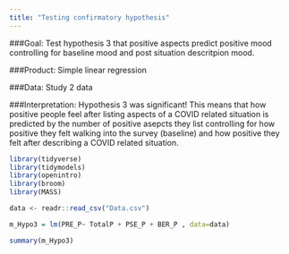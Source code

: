 ```yaml
---
title: "Testing confirmatory hypothesis"
---
```


###Goal: Test hypothesis 3 that positive aspects predict positive mood controlling for baseline mood and post situation descritpion mood.

###Product: Simple linear regression

###Data: Study 2 data

###Interpretation: Hypothesis 3 was significant! This means that how positive people feel after listing aspects of a COVID related situation is predicted by the number of positive asepcts they list controlling for how positive they felt walking into the survey (baseline) and how positive they felt after describing a COVID related situation.

```r
library(tidyverse)
library(tidymodels)
library(openintro)
library(broom)
library(MASS)
```

```r
data <- readr::read_csv("Data.csv")
```

```r
m_Hypo3 = lm(PRE_P~ TotalP + PSE_P + BER_P , data=data) 

summary(m_Hypo3)
```

